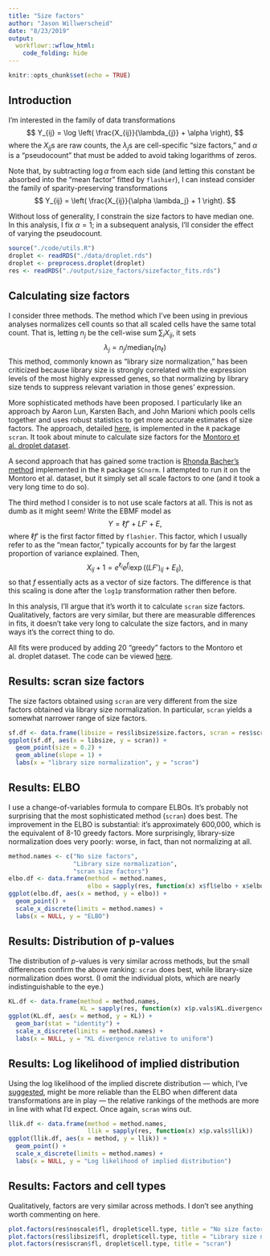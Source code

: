 ```yaml
---
title: "Size factors"
author: "Jason Willwerscheid"
date: "8/23/2019"
output:
  workflowr::wflow_html:
    code_folding: hide
---
```


```r
knitr::opts_chunk$set(echo = TRUE)
```

## Introduction

I'm interested in the family of data transformations
$$ Y_{ij} = \log \left( \frac{X_{ij}}{\lambda_{j}} + \alpha \right), $$
where the $X_{ij}$s are raw counts, the $\lambda_j$s are cell-specific "size factors," and $\alpha$ is a "pseudocount" that must be added to avoid taking logarithms of zeros.

Note that, by subtracting $\log \alpha$ from each side (and letting this constant be absorbed into the "mean factor" fitted by `flashier`), I can instead consider the family of sparity-preserving transformations
$$ Y_{ij} = \left( \frac{X_{ij}}{\alpha \lambda_j} + 1 \right). $$

Without loss of generality, I constrain the size factors to have median one. In this analysis, I fix $\alpha = 1$; in a subsequent analysis, I'll consider the effect of varying the pseudocount.

```r
source("./code/utils.R")
droplet <- readRDS("./data/droplet.rds")
droplet <- preprocess.droplet(droplet)
res <- readRDS("./output/size_factors/sizefactor_fits.rds")
```

## Calculating size factors

I consider three methods. The method which I've been using in previous analyses normalizes cell counts so that all scaled cells have the same total count. That is, letting $n_j$ be the cell-wise sum $\sum_i X_{ij}$, it sets
$$ \lambda_j = n_j / \text{median}_\ell(n_\ell) $$
This method, commonly known as "library size normalization," has been criticized because library size is strongly correlated with the expression levels of the most highly expressed genes, so that normalizing by library size tends to suppress relevant variation in those genes' expression. 

More sophisticated methods have been proposed. I particularly like an approach by Aaron Lun, Karsten Bach, and John Marioni which pools cells together and uses robust statistics to get more accurate estimates of size factors. The approach, detailed [here](https://genomebiology.biomedcentral.com/articles/10.1186/s13059-016-0947-7), is implemented in the `R` package `scran`. It took about minute to calculate size factors for the [Montoro et al. droplet dataset](droplet.html).

A second approach that has gained some traction is [Rhonda Bacher's method](https://www.nature.com/articles/nmeth.4263) implemented in the `R` package `SCnorm`. I attempted to run it on the Montoro et al. dataset, but it simply set all scale factors to one (and it took a very long time to do so).

The third method I consider is to not use scale factors at all. This is not as dumb as it might seem! Write the EBMF model as
$$ Y = \ell f' + LF' + E, $$
where $\ell f'$ is the first factor fitted by `flashier`. This factor, which I usually refer to as the "mean factor," typically accounts for by far the largest proportion of variance explained. Then,
$$ X_{ij} + 1 = e^{\ell_i} e^{f_j} \exp \left( (LF')_{ij} + E_{ij} \right), $$
so that $f$ essentially acts as a vector of size factors. The difference is that this scaling is done after the `log1p` transformation rather then before.

In this analysis, I'll argue that it's worth it to calculate `scran` size factors. Qualitatively, factors are very similar, but there are measurable differences in fits, it doesn't take very long to calculate the size factors, and in many ways it's the correct thing to do.

All fits were produced by adding 20 "greedy" factors to the Montoro et al. droplet dataset. The code can be viewed [here](https://github.com/willwerscheid/scFLASH/blob/master/code/size_factors/sizefactor_fits.R).

## Results: scran size factors

The size factors obtained using `scran` are very different from the size factors obtained via library size normalization. In particular, `scran` yields a somewhat narrower range of size factors.

```r
sf.df <- data.frame(libsize = res$libsize$size.factors, scran = res$scran$size.factors)
ggplot(sf.df, aes(x = libsize, y = scran)) +
  geom_point(size = 0.2) +
  geom_abline(slope = 1) + 
  labs(x = "library size normalization", y = "scran")
```

## Results: ELBO

I use a change-of-variables formula to compare ELBOs. It's probably not surprising that the most sophisticated method (`scran`) does best. The improvement in the ELBO is substantial: it's approximately 600,000, which is the equivalent of 8-10 greedy factors. More surprisingly, library-size normalization does very poorly: worse, in fact, than not normalizing at all.

```r
method.names <- c("No size factors", 
                  "Library size normalization",
                  "scran size factors")
elbo.df <- data.frame(method = method.names,
                      elbo = sapply(res, function(x) x$fl$elbo + x$elbo.adj))
ggplot(elbo.df, aes(x = method, y = elbo)) + 
  geom_point() +
  scale_x_discrete(limits = method.names) +
  labs(x = NULL, y = "ELBO")
```

## Results: Distribution of p-values

The distribution of $p$-values is very similar across methods, but the small differences confirm the above ranking: `scran` does best, while library-size normalization does worst. (I omit the individual plots, which are nearly indistinguishable to the eye.)

```r
KL.df <- data.frame(method = method.names, 
                    KL = sapply(res, function(x) x$p.vals$KL.divergence))
ggplot(KL.df, aes(x = method, y = KL)) +
  geom_bar(stat = "identity") +
  scale_x_discrete(limits = method.names) +
  labs(x = NULL, y = "KL divergence relative to uniform")
```

## Results: Log likelihood of implied distribution

Using the log likelihood of the implied discrete distribution --- which, I've [suggested](pvals.html), might be more reliable than the ELBO when different data transformations are in play --- the relative rankings of the methods are more in line with what I'd expect. Once again, `scran` wins out.

```r
llik.df <- data.frame(method = method.names, 
                      llik = sapply(res, function(x) x$p.vals$llik))
ggplot(llik.df, aes(x = method, y = llik)) + 
  geom_point() +
  scale_x_discrete(limits = method.names) +
  labs(x = NULL, y = "Log likelihood of implied distribution")
```

## Results: Factors and cell types

Qualitatively, factors are very similar across methods. I don't see anything worth commenting on here.

```r
plot.factors(res$noscale$fl, droplet$cell.type, title = "No size factors")
plot.factors(res$libsize$fl, droplet$cell.type, title = "Library size normalization")
plot.factors(res$scran$fl, droplet$cell.type, title = "scran")
```
